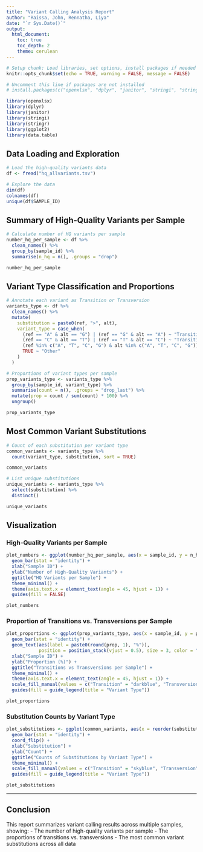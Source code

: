 ```yaml
---
title: "Variant Calling Analysis Report"
author: "Raissa, John, Rennatha, Liya"
date: "`r Sys.Date()`"
output:
  html_document:
    toc: true
    toc_depth: 2
    theme: cerulean
---
```

```r
# Setup chunk: Load libraries, set options, install packages if needed
knitr::opts_chunk$set(echo = TRUE, warning = FALSE, message = FALSE)

# Uncomment this line if packages are not installed
# install.packages(c("openxlsx", "dplyr", "janitor", "stringi", "stringr", "ggplot2", "data.table"))

library(openxlsx)
library(dplyr)
library(janitor)
library(stringi)
library(stringr)
library(ggplot2)
library(data.table)
```


## Data Loading and Exploration

```r
# Load the high-quality variants data
df <- fread("hq_allvariants.tsv")

# Explore the data
dim(df)
colnames(df)
unique(df$SAMPLE_ID)
```

## Summary of High-Quality Variants per Sample

```r
# Calculate number of HQ variants per sample
number_hq_per_sample <- df %>%
  clean_names() %>%
  group_by(sample_id) %>%
  summarise(n_hq = n(), .groups = "drop")

number_hq_per_sample
```

## Variant Type Classification and Proportions

```r
# Annotate each variant as Transition or Transversion
variants_type <- df %>%
  clean_names() %>%
  mutate(
    substitution = paste0(ref, ">", alt),
    variant_type = case_when(
      (ref == "A" & alt == "G") | (ref == "G" & alt == "A") ~ "Transition",
      (ref == "C" & alt == "T") | (ref == "T" & alt == "C") ~ "Transition",
      (ref %in% c("A", "T", "C", "G") & alt %in% c("A", "T", "C", "G")) ~ "Transversion",
      TRUE ~ "Other"
    )
  )

# Proportions of variant types per sample
prop_variants_type <- variants_type %>%
  group_by(sample_id, variant_type) %>%
  summarise(count = n(), .groups = "drop_last") %>%
  mutate(prop = count / sum(count) * 100) %>%
  ungroup()

prop_variants_type
```

## Most Common Variant Substitutions

```r
# Count of each substitution per variant type
common_variants <- variants_type %>%
  count(variant_type, substitution, sort = TRUE)

common_variants
```

```r
# List unique substitutions
unique_variants <- variants_type %>%
  select(substitution) %>%
  distinct()

unique_variants
```

## Visualization

### High-Quality Variants per Sample

```r
plot_numbers <- ggplot(number_hq_per_sample, aes(x = sample_id, y = n_hq, fill = sample_id)) +
  geom_bar(stat = "identity") +
  xlab("Sample ID") +
  ylab("Number of High-Quality Variants") +
  ggtitle("HQ Variants per Sample") +
  theme_minimal() +
  theme(axis.text.x = element_text(angle = 45, hjust = 1)) +
  guides(fill = FALSE)

plot_numbers
```

### Proportion of Transitions vs. Transversions per Sample

```r
plot_proportions <- ggplot(prop_variants_type, aes(x = sample_id, y = prop, fill = variant_type)) +
  geom_bar(stat = "identity") +
  geom_text(aes(label = paste0(round(prop, 1), "%")), 
            position = position_stack(vjust = 0.5), size = 3, color = "black") +
  xlab("Sample ID") +
  ylab("Proportion (%)") +
  ggtitle("Transitions vs Transversions per Sample") +
  theme_minimal() +
  theme(axis.text.x = element_text(angle = 45, hjust = 1)) +
  scale_fill_manual(values = c("Transition" = "darkblue", "Transversion" = "orange")) +
  guides(fill = guide_legend(title = "Variant Type"))

plot_proportions
```

### Substitution Counts by Variant Type

```r
plot_substitutions <- ggplot(common_variants, aes(x = reorder(substitution, n), y = n, fill = variant_type)) +
  geom_bar(stat = "identity") +
  coord_flip() +
  xlab("Substitution") +
  ylab("Count") +
  ggtitle("Counts of Substitutions by Variant Type") +
  theme_minimal() +
  scale_fill_manual(values = c("Transition" = "skyblue", "Transversion" = "orange")) +
  guides(fill = guide_legend(title = "Variant Type"))

plot_substitutions
```

---

## Conclusion

This report summarizes variant calling results across multiple samples, showing:
- The number of high-quality variants per sample
- The proportions of transitions vs. transversions
- The most common variant substitutions across all data